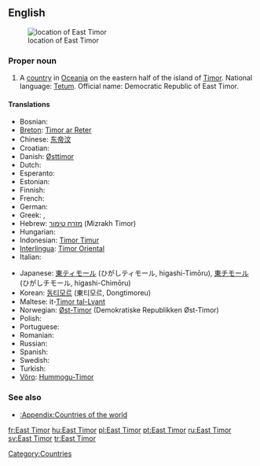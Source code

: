 {{wikipedia}}
==English==
[[Image:LocationEastTimor.svg|thumb|location of East Timor]]

===Proper noun===
{{en-proper noun|sg=[[East]] [[Timor]]}}

# A [[country]] in [[Oceania]] on the eastern half of the island of [[Timor]]. National language: [[Tetum]]. Official name: Democratic Republic of East Timor.

====Translations====
{{trans-top|Country in Oceania}}
*Bosnian: {{t-|bs|Istočni Timor|m}}
*[[Breton]]: [[Timor ar Reter]]
*Chinese: [[东帝汶]]
*Croatian: {{t-|hr|Istočni Timor|m}}
*Danish: [[Østtimor]]
* Dutch: {{t|nl|Oost-Timor}}
* Esperanto: {{t|eo|Orienta Timoro|xs=Esperanto}}
* Estonian: {{t-|et|Ida-Timor}}
* Finnish: {{t+|fi|Itä-Timor}}
* French: {{t|fr|Timor Oriental}}
* German: {{t-|de|Osttimor}}
* Greek: {{t|el|Ανατολικό Τιμόρ|tr=Anatolikó Timór}}, {{t|el|Ανατολικό Τίμορ|tr=Anatolikó Tímor}}
*Hebrew: [[מזרח טימור]] (Mizrakh Timor)
* Hungarian: {{t|hu|Kelet-Timor}}
*Indonesian: [[Timor Timur]]
*[[Interlingua]]: [[Timor Oriental]]
* Italian: {{t|it|Timor Est}}
{{trans-mid}}
*Japanese: [[東ティモール]] (ひがしティモール, higashi-Timōru), [[東チモール]] (ひがしチモール, higashi-Chimōru)
*Korean: [[동티모르]] (東티모르, Dongtimoreu)
*Maltese: it-[[Timor tal-Lvant]]
*Norwegian: [[Øst-Timor]] (Demokratiske Republikken Øst-Timor)
* Polish: {{t|pl|Timor Wschodni|m}}
* Portuguese: {{t|pt|Timor Leste}}
* Romanian: {{t|ro|Timorul de Est|n}}
* Russian: {{t|ru|Восточный Тимор|m|tr=Vostóčnyj Timór}}
* Spanish: {{t|es|Timor Oriental}}
* Swedish: {{t+|sv|Östtimor}}
* Turkish: {{t|tr|Doğu Timor}}
*[[Võro]]: [[Hummogu-Timor]]
{{trans-bottom}}

===See also===
*[[:Appendix:Countries of the world]]

[[Category:Countries]]

[[fr:East Timor]]
[[hu:East Timor]]
[[pl:East Timor]]
[[pt:East Timor]]
[[ru:East Timor]]
[[sv:East Timor]]
[[tr:East Timor]]